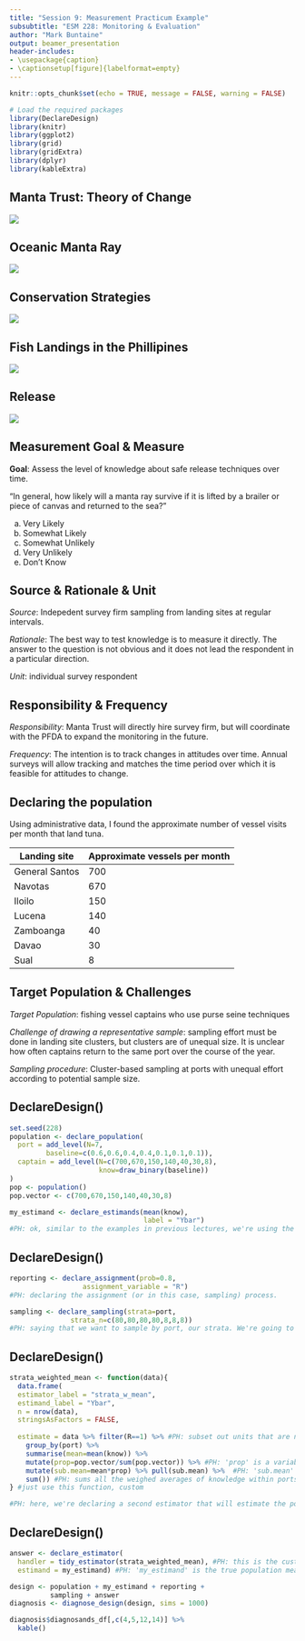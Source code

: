 ```yaml
---
title: "Session 9: Measurement Practicum Example"
subsubtitle: "ESM 228: Monitoring & Evaluation"
author: "Mark Buntaine"
output: beamer_presentation
header-includes:
- \usepackage{caption}
- \captionsetup[figure]{labelformat=empty}
---
```


```r
knitr::opts_chunk$set(echo = TRUE, message = FALSE, warning = FALSE)
```

```r
# Load the required packages
library(DeclareDesign)
library(knitr)
library(ggplot2)
library(grid)
library(gridExtra)
library(dplyr)
library(kableExtra)
```

## Manta Trust: Theory of Change

![](figures/mobulid_rays.png)

## Oceanic Manta Ray

![](figures/manta_oceanic.png)

## Conservation Strategies

![](figures/safe_release.png)

## Fish Landings in the Phillipines

![](figures/phillipines_landings.png)

## Release

![](figures/manta_release.png)


## Measurement Goal & Measure

**Goal**: Assess the level of knowledge about safe release techniques over time.

"In general, how likely will a manta ray survive if it is lifted by a brailer or piece of canvas and returned to the sea?"

a. Very Likely
b. Somewhat Likely
c. Somewhat Unlikely
d. Very Unlikely
e. Don't Know


## Source & Rationale & Unit

*Source*: Indepedent survey firm sampling from landing sites at regular intervals.

*Rationale*: The best way to test knowledge is to measure it directly. The answer to the question is not obvious and it does not lead the respondent in a particular direction.

*Unit*: individual survey respondent


## Responsibility & Frequency

*Responsibility*: Manta Trust will directly hire survey firm, but will coordinate with the PFDA to expand the monitoring in the future.

*Frequency*: The intention is to track changes in attitudes over time. Annual surveys will allow tracking and matches the time period over which it is feasible for attitudes to change.


## Declaring the population

Using administrative data, I found the approximate number of vessel visits per month that land tuna.

Landing site       Approximate vessels per month
-----------        -----------------------------
General Santos      700
Navotas             670
Iloilo              150
Lucena              140
Zamboanga           40
Davao               30
Sual                8


## Target Population & Challenges

*Target Population*: fishing vessel captains who use purse seine techniques

*Challenge of drawing a representative sample*: sampling effort must be done in landing site clusters, but clusters are of unequal size. It is unclear how often captains return to the same port over the course of the year.

*Sampling procedure*: Cluster-based sampling at ports with unequal effort according to potential sample size.

## DeclareDesign()

```r
set.seed(228)
population <- declare_population(
  port = add_level(N=7,
         baseline=c(0.6,0.6,0.4,0.4,0.1,0.1,0.1)),
  captain = add_level(N=c(700,670,150,140,40,30,8),
                      know=draw_binary(baseline))
)
pop <- population()
pop.vector <- c(700,670,150,140,40,30,8)

my_estimand <- declare_estimands(mean(know),
                                 label = "Ybar")
#PH: ok, similar to the examples in previous lectures, we're using the declare_population () function to create our population of fishing vessel captains who use purse seine techniques. We're saying that there are 1738 captains in total over the 7 different ports in our population. The 'baseline' variable represents the proportion of captains at each particular we think use purse seine techniques. We use these probability to calculate our outcome, the 'know' variable, which is binary variable (0/1). We then declare out population. Out estimand is the mean level of knowledge among the sample.

```

## DeclareDesign()

```r
reporting <- declare_assignment(prob=0.8,
                  assignment_variable = "R")
#PH: declaring the assignment (or in this case, sampling) process.

sampling <- declare_sampling(strata=port,
               strata_n=c(80,80,80,80,8,8,8))
#PH: saying that we want to sample by port, our strata. We're going to take 80 units from the first, second, third, and fourth ports, and then 8 units from the remaining ports.
```

## DeclareDesign()

```r

strata_weighted_mean <- function(data){
  data.frame(  
  estimator_label = "strata_w_mean",
  estimand_label = "Ybar",
  n = nrow(data),
  stringsAsFactors = FALSE,
  
  estimate = data %>% filter(R==1) %>% #PH: subset out units that are not sampled.
    group_by(port) %>% 
    summarise(mean=mean(know)) %>%
    mutate(prop=pop.vector/sum(pop.vector)) %>% #PH: 'prop' is a variable calculating the proportion of units in the population that are at a given port.
    mutate(sub.mean=mean*prop) %>% pull(sub.mean) %>%  #PH: 'sub.mean' is a weighted average of the knowledge level within a given port.
    sum()) #PH: sums all the weighed averages of knowledge within ports to get a weighted sample mean.
} #just use this function, custom

#PH: here, we're declaring a second estimator that will estimate the population mean by calculating a strata weighted mean of the sample

```

## DeclareDesign()

```r

answer <- declare_estimator(
  handler = tidy_estimator(strata_weighted_mean), #PH: this is the custom function we wrote in the chunk above.
  estimand = my_estimand) #PH: 'my_estimand' is the true population mean of knowledge. We happen to know this in this case (b/c we faked the data), but you'll have to make an educated guess about what this is in practice. Often, you see people designing M&E programs cite research to take a stab at the actual value of the estimand.

design <- population + my_estimand + reporting +
          sampling + answer
diagnosis <- diagnose_design(design, sims = 1000)

diagnosis$diagnosands_df[,c(4,5,12,14)] %>%
  kable()

```